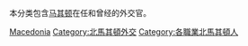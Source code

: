 本分类包含[[马其顿|马其顿]]在任和曾经的外交官。

[[Category:各国外交官|Macedonia]]
[[Category:北馬其頓外交|Category:北馬其頓外交]]
[[Category:各職業北馬其頓人|Category:各職業北馬其頓人]]